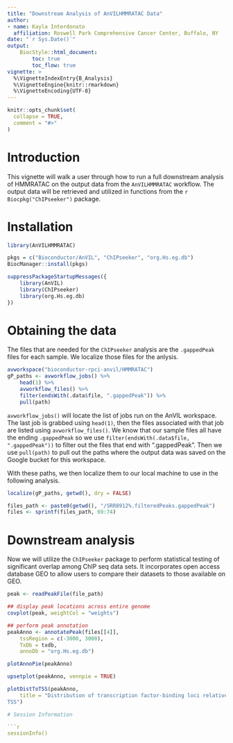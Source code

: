 ```yaml
---
title: "Downstream Analysis of AnVILHMMRATAC Data"
author:
- name: Kayla Interdonato
  affiliation: Roswell Park Comprehensive Cancer Center, Buffalo, NY
date: "`r Sys.Date()`"
output:
    BiocStyle::html_document:
        toc: true
        toc_flow: true
vignette: >
  %\VignetteIndexEntry{B_Analysis}
  %\VignetteEngine{knitr::rmarkdown}
  %\VignetteEncoding{UTF-8}
---
```


```r
knitr::opts_chunk$set(
  collapse = TRUE,
  comment = "#>"
)
```

# Introduction

This vignette will walk a user through how to run a full downstream analysis of
HMMRATAC on the output data from the `AnVILHMMRATAC` workflow. The output data
will be retrieved and utilized in functions from the `r Biocpkg("ChIPseeker")`
package.

# Installation

```r
library(AnVILHMMRATAC)
```

```r
pkgs = c("Bioconductor/AnVIL", "ChIPseeker", "org.Hs.eg.db")
BiocManager::install(pkgs)

suppressPackageStartupMessages({
    library(AnVIL)
    library(ChIPseeker)
    library(org.Hs.eg.db)
})
```

# Obtaining the data

The files that are needed for the `ChIPseeker` analysis are the `.gappedPeak`
files for each sample. We localize those files for the anlysis.

```r
avworkspace("bioconductor-rpci-anvil/HMMRATAC")
gP_paths <- avworkflow_jobs() %>%
    head(1) %>%
    avworkflow_files() %>%
    filter(endsWith(.data$file, ".gappedPeak")) %>%
    pull(path)

```

`avworkflow_jobs()` will locate the list of jobs run on the AnVIL workspace.
The last job is grabbed using `head(1)`, then the files associated with that
job are listed using `avworkflow_files()`. We know that our sample files all
have the ending `.gappedPeak` so we use `filter(endsWith(.data$file,
".gappedPeak"))` to filter out the files that end with ".gappedPeak". Then we
use `pull(path)` to pull out the paths where the output data was saved on the
Google bucket for this workspace.

With these paths, we then localize them to our local machine to use in the
following analysis.

```r
localize(gP_paths, getwd(), dry = FALSE)

files_path <- paste0(getwd(), "/SRR8912%.filteredPeaks.gappedPeak")
files <- sprintf(files_path, 69:74)
```

# Downstream analysis

Now we will utilize the `ChIPseeker` package to perform statistical testing of
significant overlap among ChIP seq data sets. It incorporates open access
database GEO to allow users to compare their datasets to those available on
GEO.

```r
peak <- readPeakFile(file_path)

## display peak locations across entire genome
covplot(peak, weightCol = "weights")

## perform peak annotation
peakAnno <- annotatePeak(files[[4]],
    tssRegion = c(-3000, 3000),
    TxDb = txdb,
    annoDb = "org.Hs.eg.db")

plotAnnoPie(peakAnno)

upsetplot(peakAnno, vennpie = TRUE)

plotDistToTSS(peakAnno,
    title = "Distribution of transcription factor-binding loci relative to
TSS")

# Session Information

```r
sessionInfo()
```

